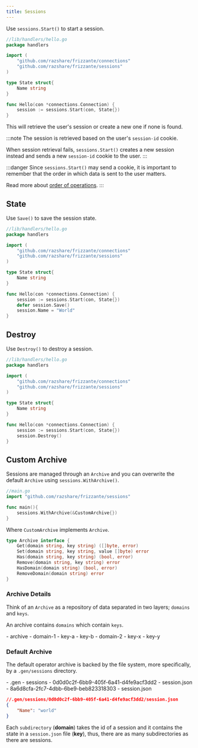 ```yaml
---
title: Sessions
---
```



Use `sessions.Start()` to start a session.

```go
//lib/handlers/hello.go
package handlers

import (
    "github.com/razshare/frizzante/connections"
    "github.com/razshare/frizzante/sessions"
)

type State struct{
    Name string
}

func Hello(con *connections.Connection) {
    session := sessions.Start(con, State{})
}
```

This will retrieve the user's session or create a new one if none is found.

:::note
The session is retrieved based on the user's `session-id` cookie.

When session retrieval fails, `sessions.Start()` creates a 
new session instead and sends a new `session-id` cookie to the user.
:::

:::danger
Since `sessions.Start()` may send a cookie, it is important to remember that
the order in which data is sent to the user matters.

Read more about [order of operations](../order-of-operations).
:::

## State

Use `Save()` to save the session state.

```go
//lib/handlers/hello.go
package handlers

import (
    "github.com/razshare/frizzante/connections"
    "github.com/razshare/frizzante/sessions"
)

type State struct{
    Name string
}

func Hello(con *connections.Connection) {
    session := sessions.Start(con, State{})
    defer session.Save()
    session.Name = "World"
}
```

## Destroy

Use `Destroy()` to destroy a session.

```go
//lib/handlers/hello.go
package handlers

import (
    "github.com/razshare/frizzante/connections"
    "github.com/razshare/frizzante/sessions"
)

type State struct{
    Name string
}

func Hello(con *connections.Connection) {
    session := sessions.Start(con, State{})
    session.Destroy()
}
```

## Custom Archive

Sessions are managed through an `Archive` and 
you can overwrite the default `Archive` using `sessions.WithArchive()`.


```go
//main.go
import "github.com/razshare/frizzante/sessions"

func main(){
    sessions.WithArchive(&CustomArchive{})
}
```

Where `CustomArchive` implements `Archive`.

```go
type Archive interface {
    Get(domain string, key string) ([]byte, error)
    Set(domain string, key string, value []byte) error
    Has(domain string, key string) (bool, error)
    Remove(domain string, key string) error
    HasDomain(domain string) (bool, error)
    RemoveDomain(domain string) error
}
```

### Archive Details

Think of an `Archive` as a repository of data separated in two layers; `domains` and `keys`.

An archive contains `domains` which contain `keys`.

<FileTree>
    - archive
        - domain-1
            - key-a
            - key-b
        - domain-2
            - key-x
            - key-y
</FileTree>

### Default Archive

The default operator archive is backed by the file system,
more specifically, by a `.gen/sessions` directory.

<FileTree>
    - .gen
        - sessions
            - 0d0d0c2f-6bb9-405f-6a41-d4fe9acf3dd2
                - session.json
            - 8a6d8cfa-2fc7-4dbb-6be9-beb823318303
                - session.json
</FileTree>

```json
//.gen/sessions/0d0d0c2f-6bb9-405f-6a41-d4fe9acf3dd2/session.json
{
    "Name": "world"
}
```

Each `subdirectory` (**domain**) takes the id of a session and it contains the state in a `session.json` file (**key**), 
thus, there are as many subdirectories as there are sessions.